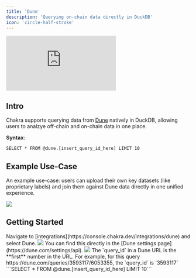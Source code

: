 ```yaml
---
title: 'Dune'
description: 'Querying on-chain data directly in DuckDB'
icon: 'circle-half-stroke'
---
```


<div className='relative w-full aspect-video'>
  <iframe
    src='https://player.vimeo.com/video/1076054472?h=48d0d60697&badge=0&autopause=0&player_id=0&autoplay=1&muted=1&loop=1&controls=0&playsinline=true&dnt=1&app_id=58479&transparent=0'
    frameBorder='0'
    allow='autoplay; fullscreen; picture-in-picture; clipboard-write; encrypted-media'
    title='blog-video-1'
    data-ready='true'
    className='absolute top-0 left-0 w-full h-full'
  ></iframe>
</div>

## Intro

Chakra supports querying data from [Dune](https://dune.com/) natively in DuckDB, allowing users to analzye off-chain and on-chain data in one place.

**Syntax**:

```
SELECT * FROM @dune.[insert_query_id_here] LIMIT 10
```

## Example Use-Case

An example use-case: users can upload their own key datasets (like proprietary labels) and join them against Dune data directly in one unified experience.

<img src='/images/dune-3.png' />

## Getting Started

<Steps>
  <Step title='Sign-Up'>
    Navigate to [integrations](https://console.chakra.dev/integrations/dune) and
    select Dune.
    <img src='/images/dune-1.png' />
  </Step>
  <Step title='Add your Dune API key'>
    You can find this directly in the [Dune settings
    page](https://dune.com/settings/api).
    <img src='/images/dune-2.png' />
  </Step>
  <Step title='Identify the Query Id'>
  The `query_id` in a Dune URL is the **first** number in the URL. 
  For example, for this query https://dune.com/queries/3593117/6053355, the `query_id` is `3593117`
  </Step>
  <Step title='Start querying data in DuckDB'>
    ```SELECT * FROM @dune.[insert_query_id_here] LIMIT 10```
  </Step>

</Steps>
